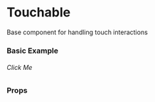 <!--- Touchable.stories.mdx -->



<Meta title="Interactions/Touchable" component={Touchable}/>

# Touchable

Base component for handling touch interactions

### Basic Example

<Preview>
  <Story name="Basic">
    <Touchable className='basic-example' >
      <View style={{ textAlign: 'center' }} >
        <H6 style={{ fontWeight: 'bold' }} >
          Click Me
        </H6>
      </View>
    </Touchable>
  </Story>
</Preview>


### Props

<Props of={Touchable} />

